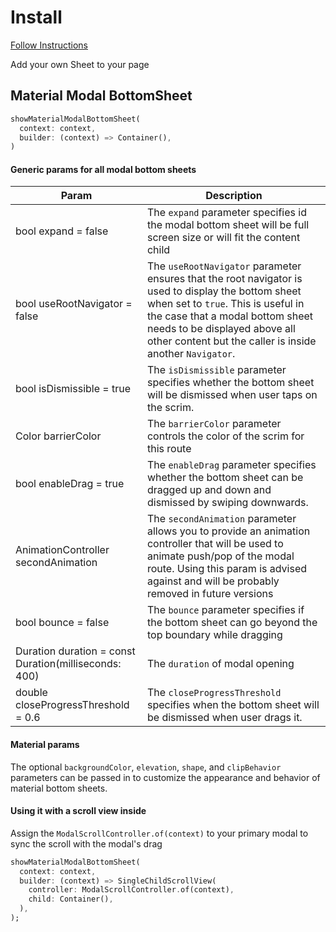 
# Install


[Follow Instructions](https://pub.dev/packages/sheet#-installing-tab-)

Add your own Sheet to your page

## Material Modal BottomSheet

```dart
showMaterialModalBottomSheet(
  context: context,
  builder: (context) => Container(),
)
```

#### Generic params for all modal bottom sheets

| Param | Description |
|---|---|
|bool expand = false| The `expand` parameter specifies id the modal bottom sheet will be full screen size or will fit the content child|
|bool useRootNavigator = false| The `useRootNavigator` parameter ensures that the root navigator is used to display the bottom sheet when set to `true`. This is useful in the case that a modal bottom sheet needs to be displayed above all other content but the caller is inside another `Navigator`. |
|bool isDismissible = true| The `isDismissible` parameter specifies whether the bottom sheet will be dismissed when user taps on the scrim. |
|Color barrierColor | The `barrierColor` parameter controls the color of the scrim for this route |
|bool enableDrag = true| The `enableDrag` parameter specifies whether the bottom sheet can be dragged up and down and dismissed by swiping downwards. |
|AnimationController secondAnimation| The `secondAnimation` parameter allows you to provide an animation controller that will be used to animate  push/pop of the modal route. Using this param is advised against and will be probably removed in future versions |
|bool bounce = false| The `bounce` parameter specifies if the bottom sheet can go beyond the top boundary while dragging |
|Duration duration = const Duration(milliseconds: 400)| The `duration` of modal opening |
|double closeProgressThreshold = 0.6| The `closeProgressThreshold` specifies when the bottom sheet will be dismissed when user drags it. |


#### Material params
The optional `backgroundColor`, `elevation`, `shape`, and `clipBehavior` parameters can be passed in to customize the appearance and behavior of material bottom sheets.

#### Using it with a scroll view inside 
Assign the `ModalScrollController.of(context)` to your primary modal to sync the scroll with the modal's drag 
```dart
showMaterialModalBottomSheet(
  context: context,
  builder: (context) => SingleChildScrollView(
    controller: ModalScrollController.of(context),
    child: Container(),
  ),
);
```
